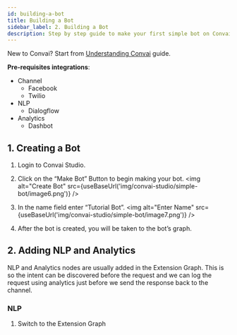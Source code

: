 ```yaml
---
id: building-a-bot
title: Building a Bot
sidebar_label: 2. Building a Bot
description: Step by step guide to make your first simple bot on Convai Studio
---
```



New to Convai? Start from [Understanding Convai](./understanding-convai) guide.

**Pre-requisites integrations**:
- Channel
    - Facebook
    - Twilio
- NLP
    - Dialogflow
- Analytics
    - Dashbot

## 1. Creating a Bot

1. Login to Convai Studio.

2. Click on the “Make Bot” Button to begin making your bot.
<img alt="Create Bot" src={useBaseUrl('img/convai-studio/simple-bot/image6.png')} />

3. In the name field enter “Tutorial Bot”.
<img alt="Enter Name" src={useBaseUrl('img/convai-studio/simple-bot/image7.png')} />

4. After the bot is created, you will be taken to the bot’s graph.

## 2. Adding NLP and Analytics

NLP and Analytics nodes are usually added in the Extension Graph. This is so the intent can be discovered before the request and we can log the request using analytics just before we send the response back to the channel.

### NLP

1. Switch to the Extension Graph